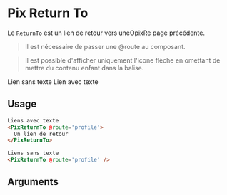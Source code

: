 
<Meta
  title='Basics/Return To'
  component='PixReturnTo'
  decorators={[centered]}
  argTypes={stories.argTypes}
/>

# Pix Return To

Le `ReturnTo` est un lien de retour vers uneOpixRe page précédente.

> Il est nécessaire de passer une @route au composant.

> Il est possible d'afficher uniquement l'icone flèche en omettant de mettre du contenu enfant dans la balise.

<Canvas isColumn>
  Lien sans texte
  <Story name="Return To" story={stories.returnTo} height={60} />
  Lien avec texte
  <Story name="Return To With Text" story={stories.returnToWithText} height={60} />
</Canvas>

## Usage

```html
Liens avec texte
<PixReturnTo @route='profile'>
  Un lien de retour
</PixReturnTo>

Liens sans texte
<PixReturnTo @route='profile' />
```

## Arguments

<ArgsTable story="Return To With Text" />
